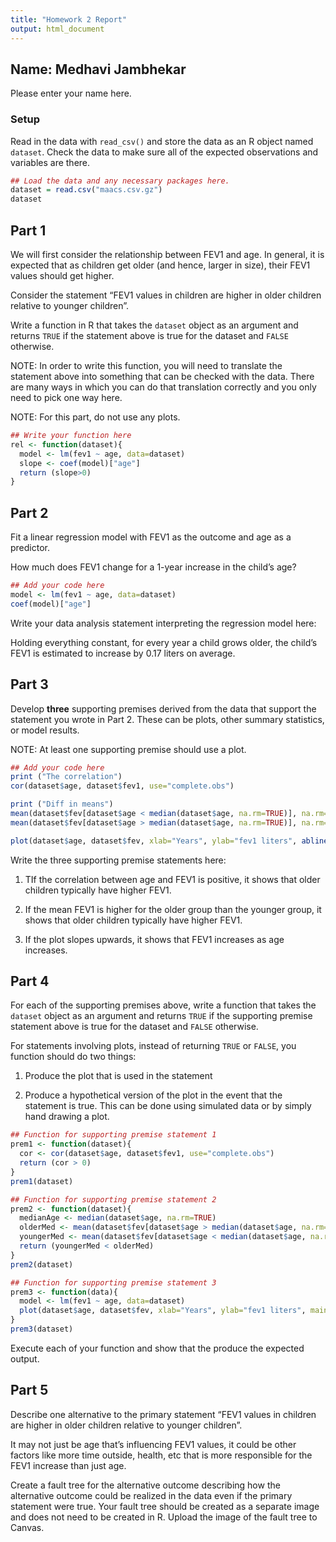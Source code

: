 ```yaml
---
title: "Homework 2 Report"
output: html_document
---
```



## Name: Medhavi Jambhekar

Please enter your name here.

### Setup

Read in the data with `read_csv()` and store the data as an R object named `dataset`. Check the data to make sure all of the expected observations and variables are there.


```r
## Load the data and any necessary packages here.
dataset = read.csv("maacs.csv.gz")
dataset
```

## Part 1

We will first consider the relationship between FEV1 and age. In general, it is expected that as children get older (and hence, larger in size), their FEV1 values should get higher. 

Consider the statement "FEV1 values in children are higher in older children relative to younger children". 

Write a function in R that takes the `dataset` object as an argument and returns `TRUE` if the statement above is true for the dataset and `FALSE` otherwise. 


NOTE: In order to write this function, you will need to translate the statement above into something that can be checked with the data. There are many ways in which you can do that translation correctly and you only need to pick one way here. 

NOTE: For this part, do not use any plots.

```r
## Write your function here
rel <- function(dataset){
  model <- lm(fev1 ~ age, data=dataset)
  slope <- coef(model)["age"]
  return (slope>0)
}

```


## Part 2

Fit a linear regression model with FEV1 as the outcome and age as a predictor.

How much does FEV1 change for a 1-year increase in the child's age? 

```r
## Add your code here
model <- lm(fev1 ~ age, data=dataset)
coef(model)["age"]
```


Write your data analysis statement interpreting the regression model here:

Holding everything constant, for every year a child grows older, the child's FEV1 is estimated to increase by 0.17 liters on average.

## Part 3

Develop **three** supporting premises derived from the data that support the statement you wrote in Part 2. These can be plots, other summary statistics, or model results.

NOTE: At least one supporting premise should use a plot.

```r
## Add your code here
print ("The correlation")
cor(dataset$age, dataset$fev1, use="complete.obs")

print ("Diff in means")
mean(dataset$fev[dataset$age < median(dataset$age, na.rm=TRUE)], na.rm=TRUE)
mean(dataset$fev[dataset$age > median(dataset$age, na.rm=TRUE)], na.rm=TRUE)

plot(dataset$age, dataset$fev, xlab="Years", ylab="fev1 liters", abline(model), col="pink")

```


Write the three supporting premise statements here:

1. TIf the correlation between age and FEV1 is positive, it shows that older children typically have higher FEV1.

2. If the mean FEV1 is higher for the older group than the younger group, it shows that older children typically have higher FEV1.

3. If the plot slopes upwards, it shows that FEV1 increases as age increases.


## Part 4

For each of the supporting premises above, write a function that takes the `dataset` object as an argument and returns `TRUE` if the supporting premise statement above is true for the dataset and `FALSE` otherwise. 

For statements involving plots, instead of returning `TRUE` or `FALSE`, you function should do two things:

1. Produce the plot that is used in the statement

2. Produce a hypothetical version of the plot in the event that the statement is true. This can be done using simulated data or by simply hand drawing a plot.


```r
## Function for supporting premise statement 1
prem1 <- function(dataset){
  cor <- cor(dataset$age, dataset$fev1, use="complete.obs")
  return (cor > 0)
}
prem1(dataset)
```


```r
## Function for supporting premise statement 2
prem2 <- function(dataset){
  medianAge <- median(dataset$age, na.rm=TRUE)
  olderMed <- mean(dataset$fev[dataset$age > median(dataset$age, na.rm=TRUE)], na.rm=TRUE)
  youngerMed <- mean(dataset$fev[dataset$age < median(dataset$age, na.rm=TRUE)], na.rm=TRUE)
  return (youngerMed < olderMed)
}
prem2(dataset)
```


```r
## Function for supporting premise statement 3
prem3 <- function(data){
  model <- lm(fev1 ~ age, data=dataset)
  plot(dataset$age, dataset$fev, xlab="Years", ylab="fev1 liters", main= "Actual plot", abline(model), col="pink")
}
prem3(dataset)

```

Execute each of your function and show that the produce the expected output.




## Part 5

Describe one alternative to the primary statement "FEV1 values in children are higher in older children relative to younger children". 

It may not just be age that's influencing FEV1 values, it could be other factors like more time outside, health, etc that is more responsible for the FEV1 increase than just age.


Create a fault tree for the alternative outcome describing how the alternative outcome could be realized in the data even if the primary statement were true.
Your fault tree should be created as a separate image and does not need to be created in R. Upload the image of the fault tree to Canvas.


